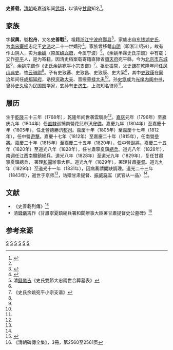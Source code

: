 {{Infobox Biography
| subject_name   = 史善載
| image_name     = 
| image_size     = 
| image_caption  =
| date_of_birth  = 1768年
| place_of_birth = {{QING}}
| date_of_death  = 1843年
| place_of_death = {{QING}}
| occupation     = [[清朝|清朝]]乾嘉道年间[[武将|武将]]
}}

'''史善载'''{{BD|1768年||1843年|||}}，[[清朝|清朝]]乾嘉道年间[[武将|武将]]，以镇守[[甘肃|甘肃]]知名<ref name="Shi Sinica">{{cite web |url=http://archive.ihp.sinica.edu.tw/ttscgi/ttsquery?0:0:mctauac:TM%3D%A5v%B5%BD%B8%FC |title=(清)史善載 |publisher=台湾中央研究院中国历史研究所 |access-date=2016-10-05 |archive-date=2019-09-13 |archive-url=https://web.archive.org/web/20190913043434/http://archive.ihp.sinica.edu.tw/ttscgi/ttsquery?0:0:mctauac:TM%3D%A5v%B5%BD%B8%FC |dead-url=no }}</ref>。

==家族==

字'''叔輿'''，號'''松舟'''，又名'''史善戰'''<ref name="Shi Sinica"/>，祖籍[[浙江|浙江]][[宁波府|宁波府]][[鄞县|鄞县]]<ref>{{cite web |url=http://www.sscqw.net/a/xungen/jiedu/2013/0428/12.html |title=四明史Y染色体检测结果分析 |publisher=史氏春秋 |author=史定华 |date=2013-05-08 |accessdate=2016-10-05 |archive-date=2017-01-11 |archive-url=https://web.archive.org/web/20170111082113/http://www.sscqw.net/a/xungen/jiedu/2013/0428/12.html |dead-url=no }}</ref>，家族出自[[东钱湖史氏|东钱湖史氏]]，为[[南宋|南宋]][[宰相|宰相]]忠定王[[史浩|史浩]]之二十一世嫡孙<ref name="Shi Jiuyu">{{cite web |url=http://www.sscqw.net/a/wenhua/lishi/2013/0803/579.html |title=史久瑜 |publisher=史氏春秋 |author=史美德 |date=2013-08-03 |accessdate=2016-10-05 |archive-date=2016-10-16 |archive-url=https://web.archive.org/web/20161016024947/http://www.sscqw.net/a/wenhua/lishi/2013/0803/579.html |dead-url=no }}</ref>。家族曾移籍[[山阴县_(浙江省)|山阴]]（即浙江绍兴），故有作山阴人，实为[[余姚|余姚]]（原属[[绍兴府|绍兴府]]，今属宁波）<ref>清[[錢儀吉|錢儀吉]]《史氏雙節大忠兩世合葬墓表》</ref>，《余姚半霖史氏宗谱》中有载；又作[[宛平|宛平]]人，是为寄籍，因清史档案载寄籍直隸省[[順天府|順天府]]宛平縣，今为[[北京市|北京市]][[东城区|东城区]]<ref name="Shi Sinica"/>，余姚宗谱作《史氏余姚宛平小宗支谱》<ref>《史氏余姚宛平小宗支谱》</ref>。祖史振常，父[[史謙|史謙]]在乾隆年间任[[凤山|凤山]][[典史|典史]]、恤[[云骑尉|云骑尉]]<ref name="Shi Jiuyu"/>。子有史致蕃、史致昌、史致康、史大梁<ref name="Shi Sinica"/>，其中[[史致康|史致康]]在[[同治|同治]]年间任[[成都|成都]][[知府|知府]]，诰授[[资政大夫|资政大夫]]、晋授[[荣禄大夫|荣禄大夫]]<ref name="Shi Jiuyu"/>。孙[[史悠咸|史悠咸]]为[[光绪|光绪]][[内阁中书|内阁中书]]，曾孙[[史久瑜|史久瑜]]为民国国学家，玄孙有[[史济生|史济生]]，上海知名律师<ref name="Shi Jiuyu"/>。

==履历==

生于[[乾隆|乾隆]]三十三年（1768年），乾隆年间世袭雲騎尉<ref name="Shi Sinica"/>。[[嘉庆|嘉庆]]元年（1796年）至嘉庆九年（1804年）任[[直隸|直隸]]巡捕南營花兒市汛[[守備|守備]]。嘉慶九年（1804年）至嘉慶十年（1805年），任北營德勝汛[[都司|都司]]。嘉慶十年（1805年）至嘉慶十七年（1812年），任中營[[遊擊|遊擊]]。嘉慶十七年（1812年）至嘉慶二十年（1815年），任南營[[參將|參將]]。嘉慶二十年（1815年）至嘉慶二十五年（1820年），任中營[[副將|副將]]。嘉慶二十五年（1820年）至道光八年（1828年），任甘肅寧夏鎮[[總兵|總兵]]。道光八年（1828年），南调任江西南贛鎮總兵。道光八年（1828年）至道光九年（1829年），复任甘肅寧夏鎮總兵， 署理[[和闐|和闐]]辦事大臣。道光九年（1829年），署理甘肅[[提督|提督]]。道光九年（1829年）至道光十一年（1831年），因病奏請開缺調理。道光二十三年（1843年），逝世于京师<ref name="Shi Sinica"/>，诰赠甘肃提督、[[清朝官職表|振威将军]]（武官从一品）<ref name="Shi Jiuyu"/>。

==文献==
* 《史善載列傳》<ref>{{cite web |url=http://catalog.digitalarchives.tw/item/00/3f/a5/4c.html |title=史善載列傳 |publisher=數位典藏與學習聯合目錄 |access-date=2016-10-05 |archive-date=2017-01-11 |archive-url=https://web.archive.org/web/20170111085241/http://catalog.digitalarchives.tw/item/00/3f/a5/4c.html |dead-url=no }}</ref>
* 清[[錢儀吉|錢儀吉]]作《甘肅寧夏鎮總兵署和闐辦事大臣署甘肅提督史公墓碑》<ref>《清朝碑傳全集》，3冊，第2560至2561页</ref>

==参考来源==
{{reflist|2}}

[[Category:鄞县人|S]]
[[Category:余姚人|S]]
[[Category:半霖史氏|S]]
[[Category:清朝总兵|S]]
[[Category:清朝提督|S]]
[[Category:鄞县史氏|S]]